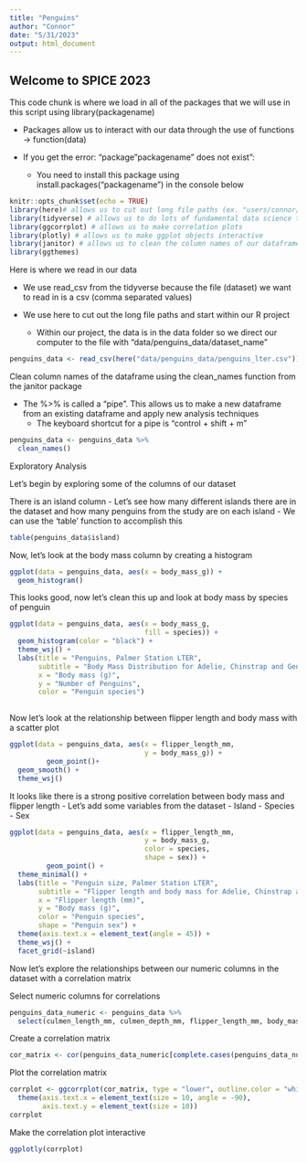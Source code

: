 ```yaml
---
title: "Penguins"
author: "Connor"
date: "5/31/2023"
output: html_document
---
```


## Welcome to SPICE 2023

This code chunk is where we load in all of the packages that we will use in this script using library(packagename)

- Packages allow us to interact with our data through the use of functions -> function(data)

- If you get the error: "package "packagename" does not exist":
  - You need to install this package using install.packages("packagename") in the console below

```r
knitr::opts_chunk$set(echo = TRUE)
library(here)# allows us to cut out long file paths (ex. "users/connor/dowloads/etc")
library(tidyverse) # allows us to do lots of fundamental data science tasks (ex. read_csv)
library(ggcorrplot) # allows us to make correlation plots
library(plotly) # allows us to make ggplot objects interactive
library(janitor) # allows us to clean the column names of our dataframe
library(ggthemes)
```

Here is where we read in our data

- We use read_csv from the tidyverse because the file (dataset) we want to read in is a csv (comma separated values)

- We use here to cut out the long file paths and start within our R project
  - Within our project, the data is in the data folder so we direct our computer to the file with "data/penguins_data/dataset_name"

```r
penguins_data <- read_csv(here("data/penguins_data/penguins_lter.csv"))
```

Clean column names of the dataframe using the clean_names function from the janitor package

- The %>% is called a "pipe". This allows us to make a new dataframe from an existing dataframe and apply new analysis techniques
  - The keyboard shortcut for a pipe is "control + shift + m"

```r
penguins_data <- penguins_data %>% 
  clean_names()
```



Exploratory Analysis

Let's begin by exploring some of the columns of our dataset

There is an island column 
- Let's see how many different islands there are in the dataset and how many penguins from the study are on each island
  - We can use the 'table' function to accomplish this
  
```r
table(penguins_data$island)
```


Now, let's look at the body mass column by creating a histogram

```r
ggplot(data = penguins_data, aes(x = body_mass_g)) +
  geom_histogram()
```
This looks good, now let's clean this up and look at body mass by species of penguin

```r
ggplot(data = penguins_data, aes(x = body_mass_g,
                                 fill = species)) +
  geom_histogram(color = "black") +
  theme_wsj() +
  labs(title = "Penguins, Palmer Station LTER",
       subtitle = "Body Mass Distribution for Adelie, Chinstrap and Gentoo Penguins",
       x = "Body mass (g)",
       y = "Number of Penguins",
       color = "Penguin species")
  
```

Now let's look at the relationship between flipper length and body mass with a scatter plot

```r
ggplot(data = penguins_data, aes(x = flipper_length_mm, 
                                 y = body_mass_g)) +
         geom_point()+
  geom_smooth() +
  theme_wsj()
```
It looks like there is a strong positive correlation between body mass and flipper length
- Let's add some variables from the dataset
  - Island
  - Species
  - Sex


```r
ggplot(data = penguins_data, aes(x = flipper_length_mm, 
                                 y = body_mass_g,
                                 color = species,
                                 shape = sex)) +
         geom_point() +
  theme_minimal() +
  labs(title = "Penguin size, Palmer Station LTER",
       subtitle = "Flipper length and body mass for Adelie, Chinstrap and Gentoo Penguins",
       x = "Flipper length (mm)",
       y = "Body mass (g)",
       color = "Penguin species",
       shape = "Penguin sex") +
  theme(axis.text.x = element_text(angle = 45)) +
  theme_wsj() +
  facet_grid(~island)
```

Now let's explore the relationships between our numeric columns in the dataset with a correlation matrix

Select numeric columns for correlations

```r
penguins_data_numeric <- penguins_data %>% 
  select(culmen_length_mm, culmen_depth_mm, flipper_length_mm, body_mass_g)
```

Create a correlation matrix

```r
cor_matrix <- cor(penguins_data_numeric[complete.cases(penguins_data_numeric), ], use = "pairwise.complete.obs")
```

Plot the correlation matrix

```r
corrplot <- ggcorrplot(cor_matrix, type = "lower", outline.color = "white") +
  theme(axis.text.x = element_text(size = 10, angle = -90),
        axis.text.y = element_text(size = 10))
corrplot
```
Make the correlation plot interactive


```r
ggplotly(corrplot)
```
